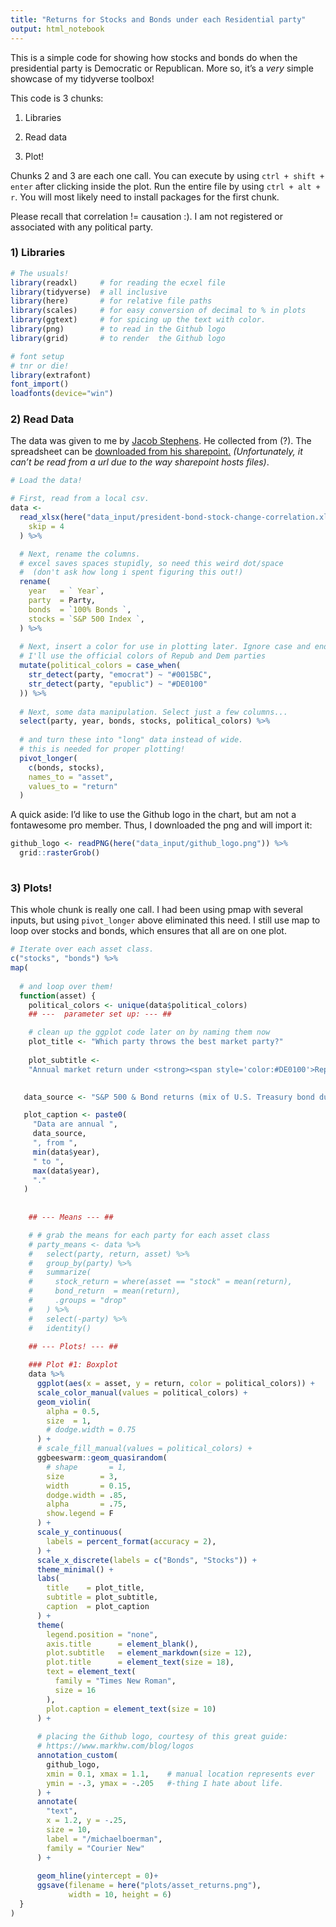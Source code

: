 ```yaml
---
title: "Returns for Stocks and Bonds under each Residential party"
output: html_notebook
---
```


This is a simple code for showing how stocks and bonds do when the presidential party is Democratic or Republican. More so, it's a *very* simple showcase of my tidyverse toolbox!

This code is 3 chunks:

1)  Libraries

2)  Read data

3)  Plot!

Chunks 2 and 3 are each one call. You can execute by using `ctrl + shift + enter` after clicking inside the plot. Run the entire file by using `ctrl + alt + r`. You will most likely need to install packages for the first chunk.

Please recall that correlation != causation :). I am not registered or associated with any political party.

### 1) Libraries

```r
# The usuals!
library(readxl)     # for reading the ecxel file
library(tidyverse)  # all inclusive
library(here)       # for relative file paths
library(scales)     # for easy conversion of decimal to % in plots
library(ggtext)     # for spicing up the text with color.
library(png)        # to read in the Github logo
library(grid)       # to render  the Github logo

# font setup
# tnr or die!
library(extrafont)
font_import()
loadfonts(device="win") 

```

### 2) Read Data

The data was given to me by [Jacob Stephens](https://jacobcstephens.com/about/). He collected from (?). The spreadsheet can be [downloaded from his sharepoint.](https://gordonedu-my.sharepoint.com/:x:/g/personal/jacob_stephens_gordon_edu/EVx2b0Dwb3JJtNbFIklmS-gB_ZZAI9ei7jH0Bdvb6yWAEQ?e=eWGy8Y) *(Unfortunately, it can't be read from a url due to the way sharepoint hosts files)*.

```r
# Load the data!

# First, read from a local csv.
data <-
  read_xlsx(here("data_input/president-bond-stock-change-correlation.xlsx"),
    skip = 4
  ) %>%

  # Next, rename the columns.
  # excel saves spaces stupidly, so need this weird dot/space
  #  (don't ask how long i spent figuring this out!)
  rename(
    year   = ` Year`,
    party  = Party,
    bonds  = `100% Bonds `,
    stocks = `S&P 500 Index `,
  ) %>% 
  
  # Next, insert a color for use in plotting later. Ignore case and endings (ie: read "democrat" the same as "Democratic".)
  # I'll use the official colors of Repub and Dem parties
  mutate(political_colors = case_when(
    str_detect(party, "emocrat") ~ "#0015BC",
    str_detect(party, "epublic") ~ "#DE0100"
  )) %>% 
  
  # Next, some data manipulation. Select just a few columns...
  select(party, year, bonds, stocks, political_colors) %>% 
  
  # and turn these into "long" data instead of wide.
  # this is needed for proper plotting!
  pivot_longer(
    c(bonds, stocks), 
    names_to = "asset", 
    values_to = "return"
  )
```

A quick aside: I'd like to use the Github logo in the chart, but am not a fontawesome pro member. Thus, I downloaded the png and will import it:

```r
github_logo <- readPNG(here("data_input/github_logo.png")) %>%
  grid::rasterGrob()
                    
```

### 3) Plots!

This whole chunk is really one call. I had been using pmap with several inputs, but using `pivot_longer` above eliminated this need. I still use map to loop over stocks and bonds, which ensures that all are on one plot.

```r
# Iterate over each asset class. 
c("stocks", "bonds") %>% 
map(
  
  # and loop over them! 
  function(asset) {
    political_colors <- unique(data$political_colors)
    ## ---  parameter set up: --- ##

    # clean up the ggplot code later on by naming them now
    plot_title <- "Which party throws the best market party?"
    
    plot_subtitle <- 
    "Annual market return under <strong><span style='color:#DE0100'>Repbulican presidents</span></strong> varies widely, \n while the returns under <strong><span style ='color:#0015BC'>Democratic presidents</span></strong> have fewer negative years."
   

   data_source <- "S&P 500 & Bond returns (mix of U.S. Treasury bond durations and TIPS)"

   plot_caption <- paste0(
     "Data are annual ",
     data_source,
     ", from ",
     min(data$year),
     " to ",
     max(data$year),
     "."
   )
  
    
    ## --- Means --- ##

    # # grab the means for each party for each asset class
    # party_means <- data %>%
    #   select(party, return, asset) %>%
    #   group_by(party) %>%
    #   summarize(
    #     stock_return = where(asset == "stock" = mean(return),
    #     bond_return  = mean(return),
    #     .groups = "drop"
    #   ) %>%
    #   select(-party) %>%
    #   identity()
    
    ## --- Plots! --- ##

    ### Plot #1: Boxplot
    data %>% 
      ggplot(aes(x = asset, y = return, color = political_colors)) +
      scale_color_manual(values = political_colors) +
      geom_violin(
        alpha = 0.5,
        size  = 1,
        # dodge.width = 0.75
      ) +
      # scale_fill_manual(values = political_colors) +
      ggbeeswarm::geom_quasirandom(
        # shape       = 1,
        size        = 3,
        width       = 0.15,
        dodge.width = .85,
        alpha       = .75,
        show.legend = F
      ) +
      scale_y_continuous(
        labels = percent_format(accuracy = 2),
      ) +    
      scale_x_discrete(labels = c("Bonds", "Stocks")) +
      theme_minimal() +
      labs(
        title    = plot_title,
        subtitle = plot_subtitle,
        caption  = plot_caption
      ) +
      theme(
        legend.position = "none",
        axis.title      = element_blank(),
        plot.subtitle   = element_markdown(size = 12),
        plot.title      = element_text(size = 18),
        text = element_text(
          family = "Times New Roman",
          size = 16
        ),
        plot.caption = element_text(size = 10)
      ) +
      
      # placing the Github logo, courtesy of this great guide:
      # https://www.markhw.com/blog/logos
      annotation_custom(
        github_logo,
        xmin = 0.1, xmax = 1.1,    # manual location represents ever
        ymin = -.3, ymax = -.205   #-thing I hate about life.
      ) +
      annotate(
        "text", 
        x = 1.2, y = -.25, 
        size = 10,
        label = "/michaelboerman",
        family = "Courier New"
      ) +
      
      geom_hline(yintercept = 0)+
      ggsave(filename = here("plots/asset_returns.png"), 
             width = 10, height = 6)
  }
)
```
